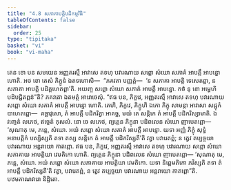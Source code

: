 ```yaml
---
title: "4.8 សភាគាបត្តិបដិកម្មវិធិ"
tableOfContents: false
sidebar:
  order: 25
type: "tipitaka"
basket: "vi"
book: "vi-maha"
---
```



<DynamicBreadcrumb />

<Division number="221" book="vi-maha">

<Paragraph number="993" book="vi-maha">
តេន ខោ បន សមយេន អញ្ញតរស្មឹ អាវាសេ តទហុ បវារណាយ សព្ពោ សំឃោ សភាគំ អាបត្តឹ អាបន្នោ ហោតិ. អថ ខោ តេសំ ភិក្ខូនំ ឯតទហោសិ—  “ភគវតា បញ្ញត្តំ—  ‘ន សភាគា អាបត្តិ ទេសេតព្ពា, ន សភាគា អាបត្តិ បដិគ្គហេតព្ពា’តិ. អយញ្ច សព្ពោ សំឃោ សភាគំ អាបត្តឹ អាបន្នោ. កថំ នុ ខោ អម្ហេហិ បដិបជ្ជិតព្ពន៑”តិ? ភគវតោ ឯតមត្ថំ អារោចេសុំ.
</Paragraph>

<Paragraph number="994" book="vi-maha">
“ឥធ បន, ភិក្ខវេ, អញ្ញតរស្មឹ អាវាសេ តទហុ បវារណាយ សព្ពោ សំឃោ សភាគំ អាបត្តឹ អាបន្នោ ហោតិ. តេហិ, ភិក្ខវេ, ភិក្ខូហិ ឯកោ ភិក្ខុ សាមន្តា អាវាសា សជ្ជុកំ បាហេតព្ពោ—  គច្ឆាវុសោ, តំ អាបត្តឹ បដិករិត្វា អាគច្ឆ, មយំ តេ សន្តិកេ តំ អាបត្តឹ បដិករិស្សាមាតិ. ឯវញ្ចេតំ លភេថ, ឥច្ចេតំ កុសលំ. នោ ចេ លភេថ, ព្យត្តេន ភិក្ខុនា បដិពលេន សំឃោ ញាបេតព្ពោ—
</Paragraph>

<Paragraph number="995" book="vi-maha">
‘សុណាតុ មេ, ភន្តេ, សំឃោ. អយំ សព្ពោ សំឃោ សភាគំ អាបត្តឹ អាបន្នោ. យទា អញ្ញំ ភិក្ខុំ សុទ្ធំ អនាបត្តិកំ បស្សិស្សតិ តទា តស្ស សន្តិកេ តំ អាបត្តឹ បដិករិស្សតី’តិ វត្វា បវារេតព្ពំ; ន ត្វេវ តប្បច្ចយា បវារណាយ អន្តរាយោ កាតព្ពោ.
</Paragraph>

<Paragraph number="996" book="vi-maha">
ឥធ បន, ភិក្ខវេ, អញ្ញតរស្មឹ អាវាសេ តទហុ បវារណាយ សព្ពោ សំឃោ សភាគាយ អាបត្តិយា វេមតិកោ ហោតិ. ព្យត្តេន ភិក្ខុនា បដិពលេន សំឃោ ញាបេតព្ពោ—
</Paragraph>

<Paragraph number="997" book="vi-maha">
‘សុណាតុ មេ, ភន្តេ, សំឃោ. អយំ សព្ពោ សំឃោ សភាគាយ អាបត្តិយា វេមតិកោ. យទា និព្ពេមតិកោ ភវិស្សតិ តទា តំ អាបត្តឹ បដិករិស្សតី’តិ វត្វា, បវារេតព្ពំ, ន ត្វេវ តប្បច្ចយា បវារណាយ អន្តរាយោ កាតព្ពោ”តិ.

</Paragraph>
</Division>

<Paragraph number="998" type="center" book="vi-maha">
បឋមភាណវារោ និដ្ឋិតោ.
</Paragraph>